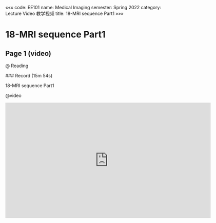 «««
code: EE101
name: Medical Imaging
semester: Spring 2022
category: Lecture Video 教学视频
title: 18-MRI sequence Part1
»»»

# 18-MRI sequence Part1

## Page 1 (video)

@ Reading

<div class="markdown-body">
### Record (15m 54s)

18-MRI sequence Part1
</div>

@video

<iframe src="https://sbbrisk.com/e/3rh8l2785okw.html" frameborder=0 marginwidth=0 marginheight=0 scrolling=no width=640 height=360 allowfullscreen></iframe>
